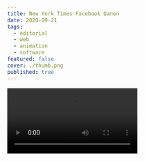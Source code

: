 ```yaml
---
title: New York Times Facebook Qanon
date: 2020-09-21
tags:
  - editorial
  - web
  - animation
  - software
featured: false
cover: ./thumb.png
published: true
---
```



<Video src={vid1} />

Animated illustration for the New York Times story, [How Facebook Can Slow QAnon for Real](https://www.nytimes.com/2020/09/21/technology/facebook-qanon.html).
